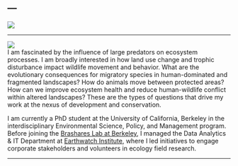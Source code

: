 ---
---
![](images/washington.png)

-----------------------------




![](images/IMG_1130.jpg)   
I am fascinated by the influence of large predators on ecosystem processes. I am broadly interested in how land use change and trophic disturbance impact wildlife movement and behavior. What are the evolutionary consequences for migratory species in human-dominated and fragmented landscapes? How do animals move between protected areas? How can we improve ecosystem health and reduce human-wildlife conflict within altered landscapes? These are the types of questions that drive my work at the nexus of development and conservation.

I am currently a PhD student at the University of California, Berkeley in the interdisciplinary Environmental Science, Policy, and Management program. Before joining the [Brashares Lab at Berkeley](https://nature.berkeley.edu/BrasharesGroup/), I managed the Data Analytics & IT Department at [Earthwatch Institute](http://earthwatch.org/), where I led initiatives to engage corporate stakeholders and volunteers in ecology field research.

--------------------------------